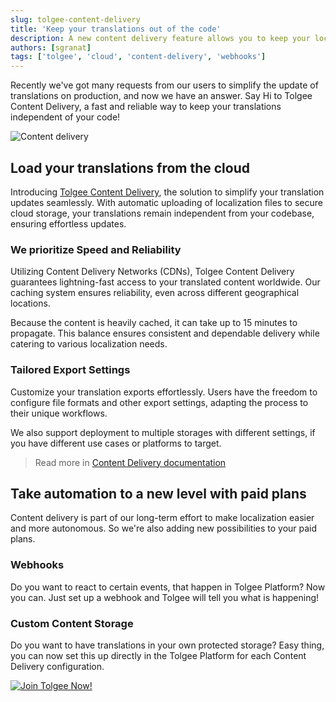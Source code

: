 ```yaml
---
slug: tolgee-content-delivery
title: 'Keep your translations out of the code'
description: A new content delivery feature allows you to keep your localization files outside of your code. It's a part of our long-term goal to make localization as easy as possible.
authors: [sgranat]
tags: ['tolgee', 'cloud', 'content-delivery', 'webhooks']
---
```


Recently we've got many requests from our users to simplify the update of translations on production, and now we have an answer. Say Hi to Tolgee Content Delivery, a fast and reliable way to keep your translations independent of your code!

![Content delivery](/img/blog/content-delivery/content-delivery.webp)

<!-- truncate-->


## Load your translations from the cloud

Introducing [Tolgee Content Delivery](/platform/projects_and_organizations/content_delivery), the solution to simplify your translation updates seamlessly. With automatic uploading of localization files to secure cloud storage, your translations remain independent from your codebase, ensuring effortless updates.

### We prioritize Speed and Reliability

Utilizing Content Delivery Networks (CDNs), Tolgee Content Delivery guarantees lightning-fast access to your translated content worldwide. Our caching system ensures reliability, even across different geographical locations.

Because the content is heavily cached, it can take up to 15 minutes to propagate. This balance ensures consistent and dependable delivery while catering to various localization needs.

### Tailored Export Settings

Customize your translation exports effortlessly. Users have the freedom to configure file formats and other export settings, adapting the process to their unique workflows.

<ScreenshotWrapper src="/img/blog/content-delivery/add-content-delivery.png" alt="Add content delivery" />

We also support deployment to multiple storages with different settings, if you have different use cases or platforms to target.

> Read more in [Content Delivery documentation](/platform/projects_and_organizations/content_delivery)



## Take automation to a new level with paid plans

Content delivery is part of our long-term effort to make localization easier and more autonomous. So we're also adding new possibilities to your paid plans.

### Webhooks

Do you want to react to certain events, that happen in Tolgee Platform? Now you can. Just set up a webhook and Tolgee will tell you what is happening!

### Custom Content Storage

Do you want to have translations in your own protected storage? Easy thing, you can now set this up directly in the Tolgee Platform for each Content Delivery configuration.

[![Join Tolgee Now!](/img/blog/content-delivery/banner-automation.svg)](https://app.tolgee.io/sign_up)
